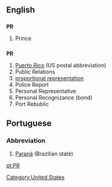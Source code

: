 ==English==
[[Category:United States]]
==={{abbreviation}}===
'''PR'''

#Prince

==={{initialism}}===
'''PR'''

#[[Puerto Rico]] (US postal abbreviation)
#Public Relations
#[[proportional representation]]
#Police Report
#Personal Representative
#Personal Recognizance (bond)
#Port Rebublic

==Portuguese==
===Abbreviation===
#[[Paraná]] (Brazilian state)

[[pt:PR]]